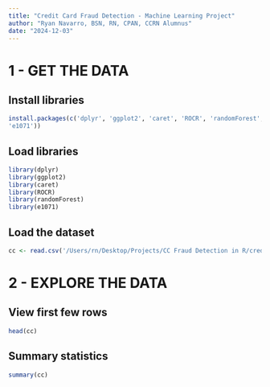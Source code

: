 ```yaml
---
title: "Credit Card Fraud Detection - Machine Learning Project"
author: "Ryan Navarro, BSN, RN, CPAN, CCRN Alumnus"
date: "2024-12-03"
---
```


# 1 - GET THE DATA

## Install libraries

```r
install.packages(c('dplyr', 'ggplot2', 'caret', 'ROCR', 'randomForest',
'e1071'))
```

## Load libraries

```r
library(dplyr) 
library(ggplot2) 
library(caret) 
library(ROCR)
library(randomForest) 
library(e1071)
```

## Load the dataset

```r
cc <- read.csv('/Users/rn/Desktop/Projects/CC Fraud Detection in R/creditcard.csv')
```



# 2 - EXPLORE THE DATA

## View first few rows

```r
head(cc)
```

## Summary statistics

```r
summary(cc)
```


